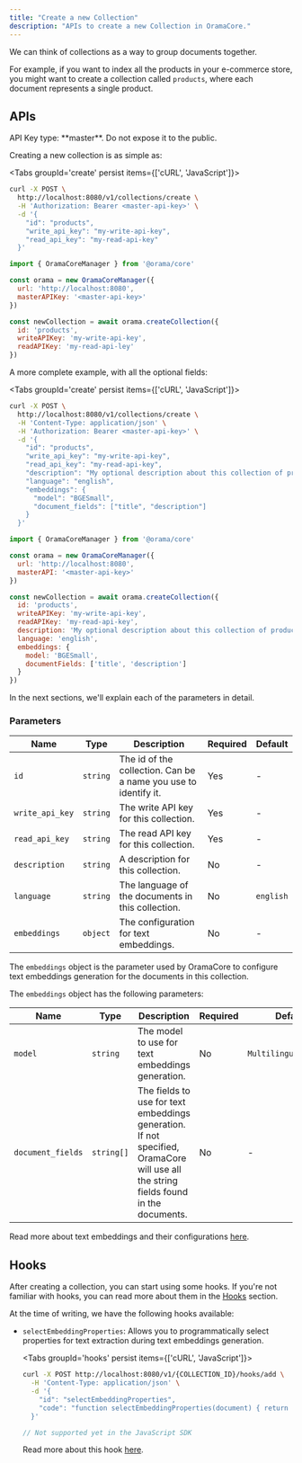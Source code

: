 ```yaml
---
title: "Create a new Collection"
description: "APIs to create a new Collection in OramaCore."
---
```


We can think of collections as a way to group documents together.

For example, if you want to index all the products in your e-commerce store, you might want to create a collection called `products`, where each document represents a single product.

## APIs

<Callout>
API Key type: **master**. Do not expose it to the public.
</Callout>

Creating a new collection is as simple as:

<Tabs groupId='create' persist items={['cURL', 'JavaScript']}>
```bash tab="cURL"
curl -X POST \
  http://localhost:8080/v1/collections/create \
  -H 'Authorization: Bearer <master-api-key>' \
  -d '{
    "id": "products",
    "write_api_key": "my-write-api-key",
    "read_api_key": "my-read-api-key"
  }'
```

```js tab="JavaScript"
import { OramaCoreManager } from '@orama/core'

const orama = new OramaCoreManager({
  url: 'http://localhost:8080',
  masterAPIKey: '<master-api-key>'
})

const newCollection = await orama.createCollection({
  id: 'products',
  writeAPIKey: 'my-write-api-key',
  readAPIKey: 'my-read-api-ley'
})
```
</Tabs>

A more complete example, with all the optional fields:

<Tabs groupId='create' persist items={['cURL', 'JavaScript']}>
```bash tab="cURL"
curl -X POST \
  http://localhost:8080/v1/collections/create \
  -H 'Content-Type: application/json' \
  -H 'Authorization: Bearer <master-api-key>' \
  -d '{
    "id": "products",
    "write_api_key": "my-write-api-key",
    "read_api_key": "my-read-api-key",
    "description": "My optional description about this collection of products",
    "language": "english",
    "embeddings": {
      "model": "BGESmall",
      "document_fields": ["title", "description"]
    }
  }'
```

```js tab="JavaScript"
import { OramaCoreManager } from '@orama/core'

const orama = new OramaCoreManager({
  url: 'http://localhost:8080',
  masterAPI: '<master-api-key>'
})

const newCollection = await orama.createCollection({
  id: 'products',
  writeAPIKey: 'my-write-api-key',
  readAPIKey: 'my-read-api-key',
  description: 'My optional description about this collection of products',
  language: 'english',
  embeddings: {
    model: 'BGESmall',
    documentFields: ['title', 'description']
  }
})
```
</Tabs>

In the next sections, we'll explain each of the parameters in detail.

### Parameters

| Name           | Type     | Description | Required | Default |
| -------------- | -------- | ----------- | -------- | ------- |
| `id`         | `string`   | The id of the collection. Can be a name you use to identify it. | Yes | - |
| `write_api_key` | `string`   | The write API key for this collection. | Yes | - |
| `read_api_key`  | `string`   | The read API key for this collection. | Yes | - |
| `description`   | `string`   | A description for this collection. | No | - |
| `language`      | `string`   | The language of the documents in this collection. | No | `english` |
| `embeddings`    | `object`   | The configuration for text embeddings. | No | - |

The `embeddings` object is the parameter used by OramaCore to configure text embeddings generation for the documents in this collection.

The `embeddings` object has the following parameters:

| Name             | Type     | Description | Required | Default |
| ---------------- | -------- | ----------- | -------- | ------- |
| `model`          | `string`   | The model to use for text embeddings generation. | No | `MultilingualE5Small` |
| `document_fields` | `string[]` | The fields to use for text embeddings generation. If not specified, OramaCore will use all the string fields found in the documents. | No | - |

Read more about text embeddings and their configurations [here](/docs/text-embeddings).

## Hooks

After creating a collection, you can start using some hooks. If you're not familiar with hooks, you can read more about them in the [Hooks](/docs/javascript-hooks/introduction) section.


At the time of writing, we have the following hooks available:

- `selectEmbeddingProperties`: Allows you to programmatically select properties for text extraction during text embeddings generation.

  <Tabs groupId='hooks' persist items={['cURL', 'JavaScript']}>
  ```bash tab="cURL"
  curl -X POST http://localhost:8080/v1/{COLLECTION_ID}/hooks/add \
    -H 'Content-Type: application/json' \
    -d '{
      "id": "selectEmbeddingProperties",
      "code": "function selectEmbeddingProperties(document) { return document.title; }"
    }'
  ```

  ```js tab="JavaScript"
  // Not supported yet in the JavaScript SDK
  ```
  </Tabs>

  Read more about this hook [here](/docs/javascript-hooks/selectEmbeddingProperties).